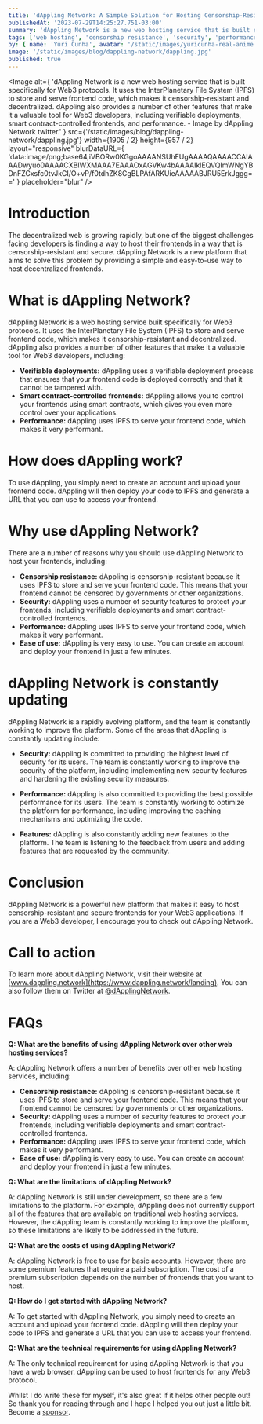 ```yaml
---
title: 'dAppling Network: A Simple Solution for Hosting Censorship-Resistant Web3 Frontends'
publishedAt: '2023-07-29T14:25:27.751-03:00'
summary: 'dAppling Network is a new web hosting service that is built specifically for Web3 protocols. It uses the InterPlanetary File System (IPFS) to store and serve frontend code, which makes it censorship-resistant and decentralized. dAppling also provides a number of other features that make it a valuable tool for Web3 developers, including verifiable deployments, smart contract-controlled frontends, and performance.'
tags: ['web hosting', 'censorship resistance', 'security', 'performance']
by: { name: 'Yuri Cunha', avatar: '/static/images/yuricunha-real-anime.jpg' }
image: '/static/images/blog/dappling-network/dappling.jpg'
published: true
---
```


<Image
  alt={
    'dAppling Network is a new web hosting service that is built specifically for Web3 protocols. It uses the InterPlanetary File System (IPFS) to store and serve frontend code, which makes it censorship-resistant and decentralized. dAppling also provides a number of other features that make it a valuable tool for Web3 developers, including verifiable deployments, smart contract-controlled frontends, and performance. - Image by dAppling Network twitter.'
  }
  src={'/static/images/blog/dappling-network/dappling.jpg'}
  width={1905 / 2}
  height={957 / 2}
  layout="responsive"
  blurDataURL={
    'data:image/png;base64,iVBORw0KGgoAAAANSUhEUgAAAAQAAAACCAIAAADwyuo0AAAACXBIWXMAAA7EAAAOxAGVKw4bAAAAIklEQVQImWNgYBDnFZCxsfc0tvJkCI/O+vP/f0tdhZK8CgBLPAfARKUieAAAAABJRU5ErkJggg=='
  }
  placeholder="blur"
/>

# Introduction

The decentralized web is growing rapidly, but one of the biggest challenges facing developers is finding a way to host their frontends in a way that is censorship-resistant and secure. dAppling Network is a new platform that aims to solve this problem by providing a simple and easy-to-use way to host decentralized frontends.

# What is dAppling Network?

dAppling Network is a web hosting service built specifically for Web3 protocols. It uses the InterPlanetary File System (IPFS) to store and serve frontend code, which makes it censorship-resistant and decentralized. dAppling also provides a number of other features that make it a valuable tool for Web3 developers, including:

- **Verifiable deployments:** dAppling uses a verifiable deployment process that ensures that your frontend code is deployed correctly and that it cannot be tampered with.
- **Smart contract-controlled frontends:** dAppling allows you to control your frontends using smart contracts, which gives you even more control over your applications.
- **Performance:** dAppling uses IPFS to serve your frontend code, which makes it very performant.

# How does dAppling work?

To use dAppling, you simply need to create an account and upload your frontend code. dAppling will then deploy your code to IPFS and generate a URL that you can use to access your frontend.

# Why use dAppling Network?

There are a number of reasons why you should use dAppling Network to host your frontends, including:

- **Censorship resistance:** dAppling is censorship-resistant because it uses IPFS to store and serve your frontend code. This means that your frontend cannot be censored by governments or other organizations.
- **Security:** dAppling uses a number of security features to protect your frontends, including verifiable deployments and smart contract-controlled frontends.
- **Performance:** dAppling uses IPFS to serve your frontend code, which makes it very performant.
- **Ease of use:** dAppling is very easy to use. You can create an account and deploy your frontend in just a few minutes.

# dAppling Network is constantly updating

dAppling Network is a rapidly evolving platform, and the team is constantly working to improve the platform. Some of the areas that dAppling is constantly updating include:

- **Security:** dAppling is committed to providing the highest level of security for its users. The team is constantly working to improve the security of the platform, including implementing new security features and hardening the existing security measures.

- **Performance:** dAppling is also committed to providing the best possible performance for its users. The team is constantly working to optimize the platform for performance, including improving the caching mechanisms and optimizing the code.

- **Features:** dAppling is also constantly adding new features to the platform. The team is listening to the feedback from users and adding features that are requested by the community.

# Conclusion

dAppling Network is a powerful new platform that makes it easy to host censorship-resistant and secure frontends for your Web3 applications. If you are a Web3 developer, I encourage you to check out dAppling Network.

# Call to action

To learn more about dAppling Network, visit their website at [www.dappling.network](https://www.dappling.network/landing). You can also follow them on Twitter at [@dApplingNetwork](https://twitter.com/dApplingNetwork).

# FAQs

**Q: What are the benefits of using dAppling Network over other web hosting services?**

A: dAppling Network offers a number of benefits over other web hosting services, including:

- **Censorship resistance:** dAppling is censorship-resistant because it uses IPFS to store and serve your frontend code. This means that your frontend cannot be censored by governments or other organizations.
- **Security:** dAppling uses a number of security features to protect your frontends, including verifiable deployments and smart contract-controlled frontends.
- **Performance:** dAppling uses IPFS to serve your frontend code, which makes it very performant.
- **Ease of use:** dAppling is very easy to use. You can create an account and deploy your frontend in just a few minutes.

**Q: What are the limitations of dAppling Network?**

A: dAppling Network is still under development, so there are a few limitations to the platform. For example, dAppling does not currently support all of the features that are available on traditional web hosting services. However, the dAppling team is constantly working to improve the platform, so these limitations are likely to be addressed in the future.

**Q: What are the costs of using dAppling Network?**

A: dAppling Network is free to use for basic accounts. However, there are some premium features that require a paid subscription. The cost of a premium subscription depends on the number of frontends that you want to host.

**Q: How do I get started with dAppling Network?**

A: To get started with dAppling Network, you simply need to create an account and upload your frontend code. dAppling will then deploy your code to IPFS and generate a URL that you can use to access your frontend.

**Q: What are the technical requirements for using dAppling Network?**

A: The only technical requirement for using dAppling Network is that you have a web browser. dAppling can be used to host frontends for any Web3 protocol.

<Aside type={'positive'} title={'Thank you very much for reading!'}>
  Whilst I do write these for myself, it's also great if it helps other people
  out! So thank you for reading through and I hope I helped you out just a
  little bit. Become a
  <a href="https://github.com/sponsors/isyuricunha"> sponsor</a>.
</Aside>
